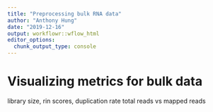 ```yaml
---
title: "Preprocessing bulk RNA data"
author: "Anthony Hung"
date: "2019-12-16"
output: workflowr::wflow_html
editor_options:
  chunk_output_type: console
---
```


# Visualizing metrics for bulk data

library size, rin scores, duplication rate
total reads vs mapped reads

```r

```

